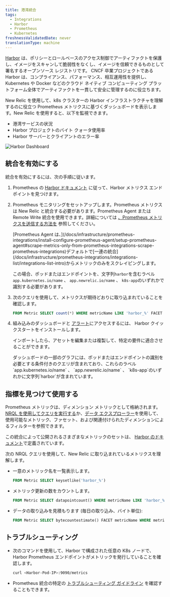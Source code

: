 ```yaml
---
title: 港湾統合
tags:
  - Integrations
  - Harbor
  - Prometheus
  - Kubernetes
freshnessValidatedDate: never
translationType: machine
---
```


[Harbor](https://goharbor.io/) は、ポリシーとロールベースのアクセス制御でアーティファクトを保護し、イメージをスキャンして脆弱性をなくし、イメージを信頼できるものとして署名するオープンソース レジストリです。 CNCF 卒業プロジェクトである Harbor は、コンプライアンス、パフォーマンス、相互運用性を提供し、Kubernetes や Docker などのクラウド ネイティブ コンピューティング プラットフォーム全体でアーティファクトを一貫して安全に管理するのに役立ちます。

New Relic を使用して、k8s クラスターの Harbor インフラストラクチャを理解するのに役立つ Prometheus メトリクスに基づくダッシュボードを表示します。New Relic を使用すると、以下を監視できます。

* 港湾サービスの状況
* Harbor プロジェクトのバイト クォータ使用率
* Harbor サーバーとクライアントのエラー率

<img title="Harbor Dashboard" alt="Harbor Dashboard" src="/images/kubernetes_screenshot-crop_harbor-dashboard.webp" />

## 統合を有効にする

統合を有効にするには、次の手順に従います。

1. Prometheus の [Harbor ドキュメント](https://goharbor.io/docs/2.2.0/administration/metrics/#scrapping-metrics-with-prometheus) に従って、Harbor メトリクス エンドポイントを見つけます。

2. Prometheus モニタリングをセットアップします。Prometheus メトリクスは New Relic と統合する必要があります。Prometheus Agent または Remote Write 統合を使用できます。詳細については [、Prometheus メトリクスを送信する方法を](/docs/infrastructure/prometheus-integrations/get-started/send-prometheus-metric-data-new-relic/) 参照してください。

   <Callout variant="important">
     [Prometheus Agent は、](/docs/infrastructure/prometheus-integrations/install-configure-prometheus-agent/setup-prometheus-agent#scrape-metrics-only-from-prometheus-integrations-scrape-prometheus-integrations)デフォルトで[一連の統合](/docs/infrastructure/prometheus-integrations/integrations-list/integrations-list-intro)からメトリックのみをスクレイピングします。

     この場合、ポッドまたはエンドポイントを、文字列`harbor`を含むラベル`app.kubernetes.io/name` 、 `app.newrelic.io/name` 、 `k8s-app`のいずれかで識別する必要があります。
   </Callout>

3. 次のクエリを使用して、メトリクスが期待どおりに取り込まれていることを確認します。

   ```sql
   FROM Metric SELECT count(*) WHERE metricName LIKE 'harbor_%' FACET metricName LIMIT MAX
   ```

4. [](https://newrelic.com/instant-observability/harbor)組み込みのダッシュボードと [アラート](/docs/alerts-applied-intelligence/new-relic-alerts/learn-alerts/introduction-alerts/)にアクセスするには、 Harbor クイックスタートをインストールします。

   インポートしたら、アセットを編集または複製して、特定の要件に適合させることができます。

   <Callout variant="important">
     ダッシュボードの一部のグラフには、ポッドまたはエンドポイントの識別を必要とする条件付きのクエリが含まれており、これらのラベル`app.kubernetes.io/name` 、 `app.newrelic.io/name` 、 `k8s-app`のいずれかに文字列`harbor`が含まれています。
   </Callout>

## 指標を見つけて使用する

Prometheus メトリックは、ディメンション メトリックとして格納されます。[NRQL を使用してクエリを実行する](/docs/telemetry-data-platform/get-data/apis/query-metric-data-type/)か、[データ エクスプローラー](/docs/query-your-data/explore-query-data/browse-data/introduction-data-explorer/)を使用して、使用可能なメトリック、ファセット、および関連付けられたディメンションによるフィルターを参照できます。

この統合によって公開されるさまざまなメトリックのセットは、 [Harbor のドキュメント](https://goharbor.io/docs/2.2.0/administration/metrics/)で定義されています。

次の NRQL クエリを使用して、New Relic に取り込まれているメトリクスを理解します。

* 一意のメトリック名を一覧表示します。

  ```sql
  FROM Metric SELECT keysetlike('harbor_%')
  ```

* メトリック更新の数をカウントします。

  ```sql
  FROM Metric SELECT datapointcount() WHERE metricName LIKE 'harbor_%' LIMIT MAX
  ```

* データの取り込みを見積もります (毎日の取り込み、バイト単位):

  ```sql
  FROM Metric SELECT bytecountestimate() FACET metricName WHERE metricName LIKE 'harbor_%' SINCE 1 DAY AGO LIMIT MAX
  ```

## トラブルシューティング

* 次のコマンドを使用して、Harbor で構成された任意の K8s ノードで、Harbor Prometheus エンドポイントがメトリックを発行していることを確認します。

  ```sh
  curl <Harbor-Pod-IP>:9090/metrics
  ```

* Prometheus 統合の特定の [トラブルシューティング ガイドライン](/docs/infrastructure/prometheus-integrations/install-configure-prometheus-agent/troubleshooting-guide/) を確認することもできます。